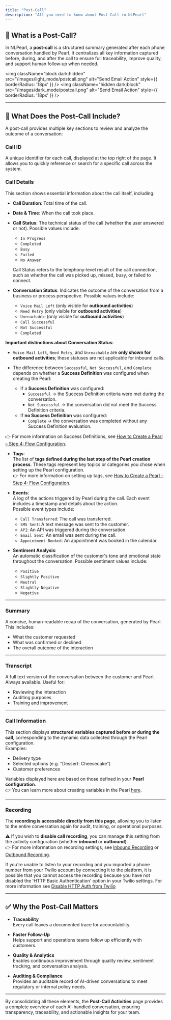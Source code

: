 ```yaml
---
title: "Post-Call"
description: "All you need to know about Post-Call in NLPearl"
---
```



## 📘 What is a Post-Call?  
In NLPearl, a **post-call** is a structured summary generated after each phone conversation handled by Pearl. It centralizes all key information captured before, during, and after the call to ensure full traceability, improve quality, and support human follow‑up when needed.

<img
  className="block dark:hidden"
  src="/images/light_mode/postcall.png"
  alt="Send Email Action"
  style={{ borderRadius: '18px' }}
/>
<img
  className="hidden dark:block"
  src="/images/dark_mode/postcall.png"
  alt="Send Email Action"
  style={{ borderRadius: '18px' }}
/>

---

## 📝 What Does the Post-Call Include?

A post-call provides multiple key sections to review and analyze the outcome of a conversation:
### Call ID
 A unique identifier for each call, displayed at the top right of the page. It allows you to quickly reference or search for a specific call across the system.
### Call Details  
This section shows essential information about the call itself, including:
- **Call Duration**: Total time of the call.
- **Date & Time**: When the call took place.
- **Call Status**: The technical status of the call (whether the user answered or not). Possible values include:
  - `In Progress`
  - `Completed`
  - `Busy`
  - `Failed`
  - `No Answer`

  <Info>Call Status refers to the telephony-level result of the call connection, such as whether the call was picked up, missed, busy, or failed to connect.</Info>

- **Conversation Status**: Indicates the outcome of the conversation from a business or process perspective. Possible values include:
  - `Voice Mail Left` (only visible for **outbound activities**)
  - `Need Retry` (only visible for **outbound activities**)
  - `Unreachable` (only visible for **outbound activities**)
  - `Call Successful`
  - `Not Successful`
  - `Completed`

**Important distinctions about Conversation Status**:

- `Voice Mail Left`, `Need Retry`, and `Unreachable` are **only shown for outbound activities**; these statuses are not applicable for inbound calls.
  
- The difference between `Successful`, `Not Successful`, and `Complete` depends on whether a **Success Definition** was configured when creating the Pearl:
  - If a **Success Definition** was configured:
    - `Successful` → the Success Definition criteria were met during the conversation.
    - `Not Successful` → the conversation did not meet the Success Definition criteria.
  - If **no Success Definition** was configured:
    - `Complete` → the conversation was completed without any Success Definition evaluation.

👉 For more information on Success Definitions, see [How to Create a Pearl – Step 4: Flow Configuration](/pages/create_pearl#step-4-flow-configuration).

- **Tags**:  
  The list of **tags defined during the last step of the Pearl creation process**. These tags represent key topics or categories you chose when setting up the Pearl configuration.  
  👉 For more information on setting up tags, see [How to Create a Pearl – Step 4: Flow Configuration](/pages/create_pearl#step-4-flow-configuration).

- **Events**:  
  A log of the actions triggered by Pearl during the call. Each event includes a timestamp and details about the action.  
  Possible event types include:
  - `Call Transferred`: The call was transferred.
  - `SMS Sent`: A text message was sent to the customer.
  - `API`: An API was triggered during the conversation.
  - `Email Sent`: An email was sent during the call.
  - `Appointment Booked`: An appointment was booked in the calendar.


- **Sentiment Analysis**:  
  An automatic classification of the customer's tone and emotional state throughout the conversation. Possible sentiment values include:
  - `Positive`
  - `Slightly Positive`
  - `Neutral`
  - `Slightly Negative`
  - `Negative`

---

### Summary  
A concise, human‑readable recap of the conversation, generated by Pearl. This includes:
- What the customer requested
- What was confirmed or declined
- The overall outcome of the interaction

---

### Transcript  
A full text version of the conversation between the customer and Pearl. Always available. Useful for:
- Reviewing the interaction
- Auditing purposes
- Training and improvement

---

### Call Information  
This section displays **structured variables captured before or during the call**, corresponding to the dynamic data collected through the Pearl configuration.  
Examples:
- Delivery type
- Selected options (e.g. “Dessert: Cheesecake”)
- Customer preferences

Variables displayed here are based on those defined in your **Pearl configuration**.  
👉 You can learn more about creating variables in the Pearl [here](/pages/variables).


---

### Recording

The **recording is accessible directly from this page**, allowing you to listen to the entire conversation again for audit, training, or operational purposes.

⚠️ If you wish to **disable call recording**, you can manage this setting from the activity configuration (whether **inbound** or **outbound**).  
👉 For more information on recording settings, see [Inbound Recording](/pages/inbound) or [Outbound Recording](/pages/outbound).

If you're unable to listen to your recording and you imported a phone number from your Twilio account by connecting it to the platform, it is possible that you cannot access the recording because you have 
not disabled the 'HTTP Basic Authentication' option in your Twilio settings. For more information see [Disable HTTP Auth from Twilio](/pages/twilio_integration#disabling-http-basic-authentication-for-media-access)


---

## ✅ Why the Post-Call Matters

- **Traceability**  
  Every call leaves a documented trace for accountability.
  
- **Faster Follow‑Up**  
  Helps support and operations teams follow up efficiently with customers.

- **Quality & Analytics**  
  Enables continuous improvement through quality review, sentiment tracking, and conversation analysis.

- **Auditing & Compliance**  
  Provides an auditable record of AI-driven conversations to meet regulatory or internal policy needs.

---

By consolidating all these elements, the **Post-Call Activities** page provides a complete overview of each AI-handled conversation, ensuring transparency, traceability, and actionable insights for your team.

